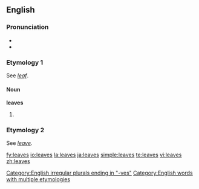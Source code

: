 ==English==

{{rank|trust|perfectly|fixed|851|leaves|chair|date|summer}}

===Pronunciation===
*{{IPA|/liːvz/}}
*{{audio|en-us-leaves.ogg|Audio (US)}}

===Etymology 1===
See ''[[leaf]]''.

====Noun====
{{wikipedia}}
'''leaves'''

# {{plural of|[[leaf]]}}

===Etymology 2===
See ''[[leave]]''.


[[Category:English irregular plurals ending in "-ves"]]
[[Category:English words with multiple etymologies]]

[[fy:leaves]]
[[io:leaves]]
[[la:leaves]]
[[ja:leaves]]
[[simple:leaves]]
[[te:leaves]]
[[vi:leaves]]
[[zh:leaves]]